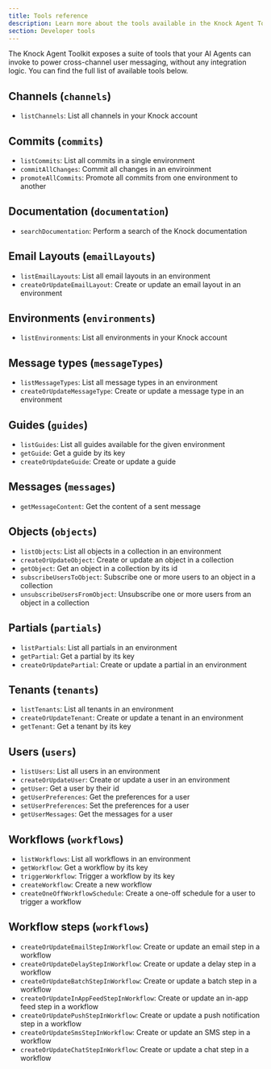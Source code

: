 ```yaml
---
title: Tools reference
description: Learn more about the tools available in the Knock Agent Toolkit.
section: Developer tools
---
```


The Knock Agent Toolkit exposes a suite of tools that your AI Agents can invoke to power cross-channel user messaging, without any integration logic. You can find the full list of available tools below.

## Channels (`channels`)

- `listChannels`: List all channels in your Knock account

## Commits (`commits`)

- `listCommits`: List all commits in a single environment
- `commitAllChanges`: Commit all changes in an enviroinment
- `promoteAllCommits`: Promote all commits from one environment to another

## Documentation (`documentation`)

- `searchDocumentation`: Perform a search of the Knock documentation

## Email Layouts (`emailLayouts`)

- `listEmailLayouts`: List all email layouts in an environment
- `createOrUpdateEmailLayout`: Create or update an email layout in an environment

## Environments (`environments`)

- `listEnvironments`: List all environments in your Knock account

## Message types (`messageTypes`)

- `listMessageTypes`: List all message types in an environment
- `createOrUpdateMessageType`: Create or update a message type in an environment

## Guides (`guides`)

- `listGuides`: List all guides available for the given environment
- `getGuide`: Get a guide by its key
- `createOrUpdateGuide`: Create or update a guide

## Messages (`messages`)

- `getMessageContent`: Get the content of a sent message

## Objects (`objects`)

- `listObjects`: List all objects in a collection in an environment
- `createOrUpdateObject`: Create or update an object in a collection
- `getObject`: Get an object in a collection by its id
- `subscribeUsersToObject`: Subscribe one or more users to an object in a collection
- `unsubscribeUsersFromObject`: Unsubscribe one or more users from an object in a collection

## Partials (`partials`)

- `listPartials`: List all partials in an environment
- `getPartial`: Get a partial by its key
- `createOrUpdatePartial`: Create or update a partial in an environment

## Tenants (`tenants`)

- `listTenants`: List all tenants in an environment
- `createOrUpdateTenant`: Create or update a tenant in an environment
- `getTenant`: Get a tenant by its key

## Users (`users`)

- `listUsers`: List all users in an environment
- `createOrUpdateUser`: Create or update a user in an environment
- `getUser`: Get a user by their id
- `getUserPreferences`: Get the preferences for a user
- `setUserPreferences`: Set the preferences for a user
- `getUserMessages`: Get the messages for a user

## Workflows (`workflows`)

- `listWorkflows`: List all workflows in an environment
- `getWorkflow`: Get a workflow by its key
- `triggerWorkflow`: Trigger a workflow by its key
- `createWorkflow`: Create a new workflow
- `createOneOffWorkflowSchedule`: Create a one-off schedule for a user to trigger a workflow

## Workflow steps (`workflows`)

- `createOrUpdateEmailStepInWorkflow`: Create or update an email step in a workflow
- `createOrUpdateDelayStepInWorkflow`: Create or update a delay step in a workflow
- `createOrUpdateBatchStepInWorkflow`: Create or update a batch step in a workflow
- `createOrUpdateInAppFeedStepInWorkflow`: Create or update an in-app feed step in a workflow
- `createOrUpdatePushStepInWorkflow`: Create or update a push notification step in a workflow
- `createOrUpdateSmsStepInWorkflow`: Create or update an SMS step in a workflow
- `createOrUpdateChatStepInWorkflow`: Create or update a chat step in a workflow
